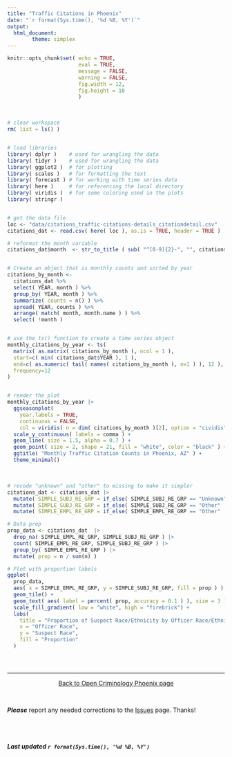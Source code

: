 ```yaml
---
title: "Traffic Citations in Phoenix"
date: "`r format(Sys.time(), '%d %B, %Y')`"
output: 
  html_document:
        theme: simplex 
---
```


```r

knitr::opts_chunk$set( echo = TRUE,
                       eval = TRUE,
                       message = FALSE, 
                       warning = FALSE, 
                       fig.width = 12, 
                       fig.height = 10 
                       )

```

<br>

```r

# clear workspace
rm( list = ls() )


# load libraries
library( dplyr )    # used for wrangling the data
library( tidyr )    # used for wrangling the data
library( ggplot2 )  # for plotting
library( scales )   # for formatting the text
library( forecast ) # for working with time series data
library( here )     # for referencing the local directory
library( viridis )  # for some coloring used in the plots
library( stringr )


# get the data file
loc <- "data/citations_traffic-citations-details_citationdetail.csv"
citations_dat <- read.csv( here( loc ), as.is = TRUE, header = TRUE )

```  

```r

# reformat the month variable
citations_dat$month  <- str_to_title ( sub( "^[0-9]{2}-", "", citations_dat$MONTH ) )


# Create an object that is monthly counts and sorted by year
citations_by_month <- 
  citations_dat %>% 
  select( YEAR, month ) %>%   
  group_by( YEAR, month ) %>% 
  summarize( counts = n() ) %>% 
  spread( YEAR, counts ) %>% 
  arrange( match( month, month.name ) ) %>% 
  select( !month )


# use the ts() function to create a time series object
monthly_citations_by_year <- ts(
  matrix( as.matrix( citations_by_month ), ncol = 1 ), 
  start=c( min( citations_dat$YEAR ), 1 ), 
  end=c( as.numeric( tail( names( citations_by_month ), n=1 ) ), 12 ), 
  frequency=12
)


# render the plot
monthly_citations_by_year |> 
  ggseasonplot(
    year.labels = TRUE,
    continuous = FALSE,
    col = viridis( n = dim( citations_by_month )[2], option = "cividis" ) ) +
  scale_y_continuous( labels = comma ) +
  geom_line( size = 1.5, alpha = 0.7 ) +
  geom_point( size = 2, shape = 21, fill = "white", color = "black" ) + 
  ggtitle( "Monthly Traffic Citation Counts in Phoenix, AZ" ) +
  theme_minimal()


```

<br>


```r

# recode "unknown" and "other" to missing to make it simpler
citations_dat <- citations_dat |> 
  mutate( SIMPLE_SUBJ_RE_GRP = if_else( SIMPLE_SUBJ_RE_GRP == "Unknown", NA, SIMPLE_SUBJ_RE_GRP ) ) |> 
  mutate( SIMPLE_SUBJ_RE_GRP = if_else( SIMPLE_SUBJ_RE_GRP == "Other"  , NA, SIMPLE_SUBJ_RE_GRP ) ) |> 
  mutate( SIMPLE_EMPL_RE_GRP = if_else( SIMPLE_EMPL_RE_GRP == "Other"  , NA, SIMPLE_EMPL_RE_GRP ) )

# Data prep
prop_data <- citations_dat  |> 
  drop_na( SIMPLE_EMPL_RE_GRP, SIMPLE_SUBJ_RE_GRP ) |> 
  count( SIMPLE_EMPL_RE_GRP, SIMPLE_SUBJ_RE_GRP ) |> 
  group_by( SIMPLE_EMPL_RE_GRP ) |> 
  mutate( prop = n / sum(n) )

# Plot with proportion labels
ggplot( 
  prop_data, 
  aes( x = SIMPLE_EMPL_RE_GRP, y = SIMPLE_SUBJ_RE_GRP, fill = prop ) ) +
  geom_tile() +
  geom_text( aes( label = percent( prop, accuracy = 0.1 ) ), size = 3 ) +
  scale_fill_gradient( low = "white", high = "firebrick") +
  labs(
    title = "Proportion of Suspect Race/Ethnicity by Officer Race/Ethnicity",
    x = "Officer Race",
    y = "Suspect Race",
    fill = "Proportion"
  )


```

###

<br>

----

<p align="center">
[Back to Open Criminology Phoenix page](https://jacobtnyoung.github.io/OpenCrimPhx/)
</p>

<br>

***Please*** report any needed corrections to the [Issues](https://github.com/jacobtnyoung/OpenCrimPhx/issues/new) page. Thanks!

<br><br>

###### ***Last updated `r format(Sys.time(), '%d %B, %Y')`***